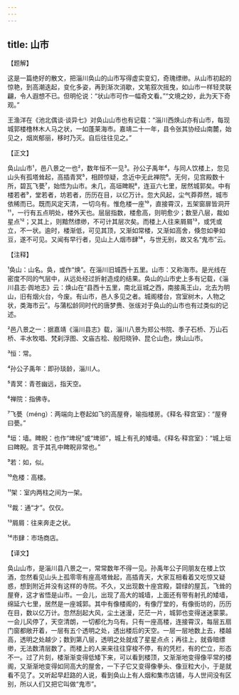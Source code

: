 ```yaml
---
---
---
```

title: 山市
---




【题解】


这是一篇绝好的散文，把淄川奂山的山市写得虚实变幻，奇瑰缥缈。从山市初起的惊艳，到高潮迭起，变化多姿，再到渐次消歇，文笔叙次摇曳，如山市一样轻灵联翩，令人遐想不已。但明伦说：“状山市可作一幅奇文看。”“文境之妙，此为天下奇观。”

王渔洋在《池北偶谈·谈异七》对奂山山市也有记载：“淄川西焕山亦有山市，每现城郭楼橹林木人马之状，一如蓬莱海市。嘉靖二十一年，县令张其协经山南麓，始见之，烟岚郁丽，移时乃灭。自后往往见之。”


【正文】

奂山山市¹，邑八景之一也²，数年恒不一见³。孙公子禹年⁴，与同人饮楼上，忽见山头有孤塔耸起，高插青冥⁵，相顾惊疑，念近中无此禅院⁶。无何，见宫殿数十所，碧瓦飞甍⁷，始悟为山市。未几，高垣睥睨⁸，连亘六七里，居然城郭矣。中有楼若者⁹，堂若者，坊若者，历历在目，以亿万计。忽大风起，尘气莽莽然，城市依稀而已。既而风定天清，一切乌有。惟危楼一座¹⁰，直接霄汉，五架窗扉皆洞开¹¹，一行有五点明处，楼外天也。层层指数，楼愈高，则明愈少；数至八层，裁如星点¹²；又其上，则黯然缥缈，不可计其层次矣。而楼上人往来屑屑¹³，或凭或立，不一状。逾时，楼渐低，可见其顶，又渐如常楼，又渐如高舍，倏忽如拳如豆，遂不可见。又闻有早行者，见山上人烟市肆¹⁴，与世无别，故又名“鬼市”云。

【注释】


¹奂山：山名。奂，或作“焕”。在淄川旧城西十五里。山市：又称海市。是光线在密度不同的气层中，从远处经过折射造成的结果。奂山的山市史上多有记载，《淄川县志·舆地志》云：焕山在“县西十五里，南北亘城之西，南接禹王山，北去为明山，旧有烟火台，今废。有山市，邑人多见之者。城阁楼台，宫室树木，人物之状，类海市云”。与蒲松龄同时代的唐梦赉、张绂对于奂山的山市也有过类似的记述。

²邑八景之一：据嘉靖《淄川县志》载，淄川八景为郑公书院、季子石桥、万山石桥、丰水牧唱、梵刹浮图、文庙古桧、般阳晓钟、昆仑山色，焕山山市。

³恒：常。

⁴孙公子禹年：即孙琰龄，淄川人。

⁵青冥：青苍幽远，指天空。

⁶禅院：指佛寺。

⁷飞甍（méng）：两端向上卷起如飞的高屋脊，喻指楼房。《释名·释宫室》：“屋脊曰甍。”

⁸垣：墙。睥睨：也作“埤堄”或“埤郳”，城上有孔的矮墙。《释名·释宫室》：“城上垣曰睥睨。言于其孔中睥睨非常也。”

⁹若：如，似。

¹⁰危楼：高楼。

¹¹架：室内两柱之间为一架。

¹²裁：通“才”。仅仅。

¹³屑屑：往来奔走之状。

¹⁴市肆：市场商店。





【译文】


奂山山市，是淄川县八景之一，常常数年不得一见。孙禹年公子同朋友在楼上饮酒，忽然看见山头上孤零零有座高塔耸起，高插青天，大家互相看着又吃惊又疑惑，想到附近并没有这样的寺院。不久，又出现数十座宫殿，碧绿的屋瓦，飞耸的屋脊，这才省悟是山市。一会儿，出现了高大的城墙，上面还有带有射孔的矮墙，绵延六七里，居然是一座城郭。其中有像楼阁的，有像厅堂的，有像街坊的，历历在目，数以亿万计。忽然刮起大风，尘土迷漫，茫茫一片，城郭也变得迷迷蒙蒙。一会儿风停了，天空清朗，一切都化为乌有。只有一座高楼，连接霄汉，每层五扇门窗都敞开着，一层有五个透明之处，透出楼后的天空。一层一层地数上去，楼越高，透明之处越少；数到第八层，透明之处就成了星星点点；再往上，就昏暗缥缈，无法数清层数了。而楼上的人来来往往穿梭不停，有的凭栏，有的伫立，形态不一。过了片刻，楼渐渐变得低矮下来，可以看到楼顶，又渐渐地变得像平常的楼阁，又渐渐地变得如同高大的屋舍，一下子它又变得像拳头、像豆粒大小，于是就看不见了。又听起早赶路的人说，看到奂山上有人烟和集市店铺，与人世间没有区别，所以人们又把它叫做“鬼市”。